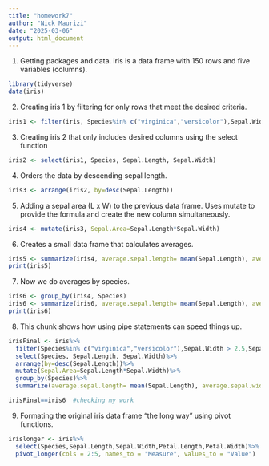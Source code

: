 ```yaml
---
title: "homework7"
author: "Nick Maurizi"
date: "2025-03-06"
output: html_document
---
```


1. Getting packages and data. iris is a data frame with 150 rows and five variables (columns).
```r
library(tidyverse)
data(iris)
```

2. Creating iris 1 by filtering for only rows that meet the desired criteria.
```r
iris1 <- filter(iris, Species%in% c("virginica","versicolor"),Sepal.Width > 2.5,Sepal.Length>6) 
```

3. Creating iris 2 that only includes desired columns using the select function
```r
iris2 <- select(iris1, Species, Sepal.Length, Sepal.Width)
```

4. Orders the data by descending sepal length.
```r
iris3 <- arrange(iris2, by=desc(Sepal.Length))
```

5. Adding a sepal area (L x W) to the previous data frame. Uses mutate to provide the formula and create the new column simultaneously.
```r
iris4 <- mutate(iris3, Sepal.Area=Sepal.Length*Sepal.Width)
```

6. Creates a small data frame that calculates averages.
```r
iris5 <- summarize(iris4, average.sepal.length= mean(Sepal.Length), average.sepal.width=mean(Sepal.Width),sample.size=n())
print(iris5)
```

7. Now we do averages by species.
```r
iris6 <- group_by(iris4, Species)
iris6 <- summarize(iris6, average.sepal.length= mean(Sepal.Length), average.sepal.width=mean(Sepal.Width),sample.size=n())
print(iris6)
```

8. This chunk shows how using pipe statements can speed things up.
```r
irisFinal <- iris%>% 
  filter(Species%in% c("virginica","versicolor"),Sepal.Width > 2.5,Sepal.Length>6)%>% 
  select(Species, Sepal.Length, Sepal.Width)%>%
  arrange(by=desc(Sepal.Length))%>%
  mutate(Sepal.Area=Sepal.Length*Sepal.Width)%>%
  group_by(Species)%>%
  summarize(average.sepal.length= mean(Sepal.Length), average.sepal.width=mean(Sepal.Width),sample.size=n())

irisFinal==iris6  #checking my work
```

9. Formating the original iris data frame "the long way" using pivot functions.
```r
irislonger <- iris%>%
  select(Species,Sepal.Length,Sepal.Width,Petal.Length,Petal.Width)%>%
  pivot_longer(cols = 2:5, names_to = "Measure", values_to = "Value")
```
